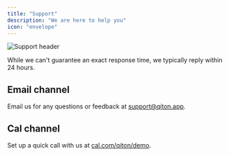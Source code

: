 ```yaml
---
title: "Support"
description: "We are here to help you"
icon: "envelope"
---
```


<Frame>
    <img
        src="./images/support/header.png"
        alt="Support header"
    />
</Frame>

While we can't guarantee an exact response time, we typically reply within 24 hours.

## Email channel

Email us for any questions or feedback at [support@qiton.app](mailto:support@qiton.app).

## Cal channel

Set up a quick call with us at [cal.com/qiton/demo](https://cal.com/qiton/demo).
